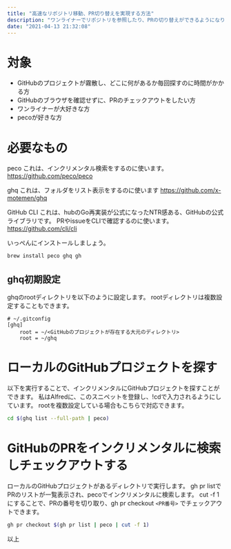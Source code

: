 ```yaml
---
title: "高速なリポジトリ移動、PR切り替えを実現する方法"
description: "ワンライナーでリポジトリを参照したり、PRの切り替えができるようになります"
date: "2021-04-13 21:32:08"
---
```


# 対象
- GitHubのプロジェクトが霧散し、どこに何があるか毎回探すのに時間がかかる方
- GitHubのブラウザを確認せずに、PRのチェックアウトをしたい方
- ワンライナーが大好きな方
- pecoが好きな方

# 必要なもの
peco
これは、インクリメンタル検索をするのに使います。
https://github.com/peco/peco

ghq
これは、フォルダをリスト表示をするのに使います
https://github.com/x-motemen/ghq

GitHub CLI
これは、hubのGo再実装が公式になったNTR感ある、GitHubの公式ライブラリです。
PRやissueをCLIで確認するのに使います。
https://github.com/cli/cli

いっぺんにインストールしましょう。

```bash
brew install peco ghq gh
```

## ghq初期設定
ghqのrootディレクトリを以下のように設定します。
rootディレクトリは複数設定することもできます。

```
# ~/.gitconfig
[ghq]
	root = ~/<GitHubのプロジェクトが存在する大元のディレクトリ>
	root = ~/ghq
```

# ローカルのGitHubプロジェクトを探す
以下を実行することで、インクリメンタルにGitHubプロジェクトを探すことができます。
私はAlfredに、このスニペットを登録し、!cdで入力されるようにしています。
rootを複数設定している場合もこちらで対応できます。

```bash
cd $(ghq list --full-path | peco)
```

# GitHubのPRをインクリメンタルに検索しチェックアウトする
ローカルのGitHubプロジェクトがあるディレクトリで実行します。
gh pr listでPRのリストが一覧表示され、pecoでインクリメンタルに検索します。
cut -f 1 にすることで、PRの番号を切り取り、gh pr checkout `<PR番号>` でチェックアウトできます。

```bash
gh pr checkout $(gh pr list | peco | cut -f 1)
```

以上
